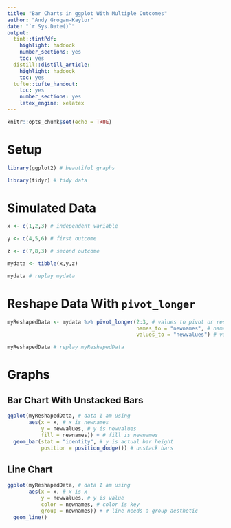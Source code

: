 ```yaml
---
title: "Bar Charts in ggplot With Multiple Outcomes"
author: "Andy Grogan-Kaylor"
date: "`r Sys.Date()`"
output:
  tint::tintPdf:
    highlight: haddock
    number_sections: yes
    toc: yes
  distill::distill_article:
    highlight: haddock
    toc: yes
  tufte::tufte_handout:
    toc: yes
    number_sections: yes
    latex_engine: xelatex
---
```


```r

knitr::opts_chunk$set(echo = TRUE)

```

# Setup

```r

library(ggplot2) # beautiful graphs

library(tidyr) # tidy data

```

# Simulated Data

```r

x <- c(1,2,3) # independent variable

y <- c(4,5,6) # first outcome

z <- c(7,8,3) # second outcome

mydata <- tibble(x,y,z)

mydata # replay mydata

```

# Reshape Data With `pivot_longer`

```r

myReshapedData <- mydata %>% pivot_longer(2:3, # values to pivot or reshape
                                          names_to = "newnames", # names will be
                                          values_to = "newvalues") # values will be

myReshapedData # replay myReshapedData

```

# Graphs

## Bar Chart With Unstacked Bars

```r

ggplot(myReshapedData, # data I am using
       aes(x = x, # x is newnames
           y = newvalues, # y is newvalues
           fill = newnames)) + # fill is newnames
  geom_bar(stat = "identity", # y is actual bar height
           position = position_dodge()) # unstack bars

```

## Line Chart

```r

ggplot(myReshapedData, # data I am using
       aes(x = x, # x is x
           y = newvalues, # y is value
           color = newnames, # color is key
           group = newnames)) + # line needs a group aesthetic
  geom_line()

```














